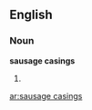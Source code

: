 ==English==

===Noun===
'''sausage casings'''

# {{plural of|[[sausage casing]]}}

[[ar:sausage casings]]